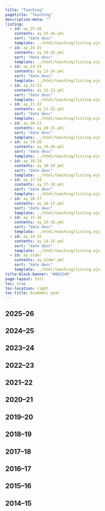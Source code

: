 ```yaml
---
title: "Teaching"
pagetitle: "Teaching"
description-meta: ""
listing:
  - id: ay_25-26
    contents: ay_25-26.yml
    sort: "date desc"
    template: ../html/teaching/listing.ejs
  - id: ay_24-25
    contents: ay_24-25.yml
    sort: "date desc"
    template: ../html/teaching/listing.ejs
  - id: ay_23-24
    contents: ay_23-24.yml
    sort: "date desc"
    template: ../html/teaching/listing.ejs
  - id: ay_22-23
    contents: ay_22-23.yml
    sort: "date desc"
    template: ../html/teaching/listing.ejs
  - id: ay_21-22
    contents: ay_21-22.yml
    sort: "date desc"
    template: ../html/teaching/listing.ejs
  - id: ay_20-21
    contents: ay_20-21.yml
    sort: "date desc"
    template: ../html/teaching/listing.ejs
  - id: ay_19-20
    contents: ay_19-20.yml
    sort: "date desc"
    template: ../html/teaching/listing.ejs
  - id: ay_18-19
    contents: ay_18-19.yml
    sort: "date desc"
    template: ../html/teaching/listing.ejs
  - id: ay_17-18
    contents: ay_17-18.yml
    sort: "date desc"
    template: ../html/teaching/listing.ejs
  - id: ay_16-17
    contents: ay_16-17.yml
    sort: "date desc"
    template: ../html/teaching/listing.ejs
  - id: ay_15-16
    contents: ay_15-16.yml
    sort: "date desc"
    template: ../html/teaching/listing.ejs
  - id: ay_14-15
    contents: ay_14-15.yml
    sort: "date desc"
    template: ../html/teaching/listing.ejs
  - id: ay_older
    contents: ay_older.yml
    sort: "date desc"
    template: ../html/teaching/listing.ejs
title-block-banner: "#003249"
page-layout: full
toc: true
toc-location: right
toc-title: Academic year
---
```



## 2025–26

:::{#ay_25-26}
:::

## 2024–25

:::{#ay_24-25}
:::

## 2023–24

:::{#ay_23-24}
:::

## 2022–23

:::{#ay_22-23}
:::

## 2021–22

:::{#ay_21-22}
:::

## 2020–21

:::{#ay_20-21}
:::

## 2019–20

:::{#ay_19-20}
:::


## 2018–19

:::{#ay_18-19}
:::


## 2017–18

:::{#ay_17-18}
:::


## 2016–17

:::{#ay_16-17}
:::


## 2015–16

:::{#ay_15-16}
:::

## 2014–15

:::{#ay_14-15}
:::